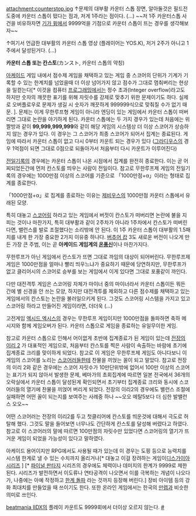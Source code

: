 attachment:counterstop.jpg
↑문제의 대부활 카운터 스톱 장면, 알아둘것은 필드전 도중에 카운터 스톱이 떴다는 점과, 저게 1주라는 점이다. (...)
~~저 1주 카운터스톱 사건을 비유하자면 [[기가 윙]]에서 9999억을 기점으로 카운터 스톱이 뜨는 경우를 생각해보자~~

{{{#!html
<script type="text/javascript" src="http://ext.nicovideo.jp/thumb_watch/sm3639378"></script><noscript><a href="http://www.nicovideo.jp/watch/sm3639378">【ニコニコ動画】怒首領蜂大復活　B-TYPEボムスタイル　5面全繋ぎで終了のお知らせ</a></noscript>
}}}
↑여기서 언급한 대부활의 카운터 스톱 영상 (플레이어는 YOS.K), 저거 2주가 아니고 1주에서 달성된거다. (...)

'''카운터 스톱 또는 칸스토'''(カンスト, 카운터 스톱의 약칭)

[[아케이드]] 게임 내에서 점수제 게임을 채택하고 있는 게임 중 스코어의 단위가 기계가 기록할 수 있는 한계치를 넘었을때 더 이상 넘어가지 않고 점수가 그대로 멈춰버리는 현상을 일컫는다[* 이것을 컴퓨터 [[프로그래밍]]에서는 정수 초과(Integer overflow)라고도 하지만 숫자의 깨끗한 표기를 위해 자릿수를 강제로 맞추기 위한 문제이기도 하다. 실제로 오버플로우로 문제가 생길 시 숫자가 깨끗하게 999999식으로 맞춰질 수가 없기 때문. ]. 문제는 이게 무한루프형 게임이 아니라 엔딩이 있는 게임에서 카운터 스톱이 떠버리면 그대로 논란을 야기하게 된다. 카운터 스톱에는 두 가지 경우가 있는데 처음에는 위 짤방과 같이 '''99,999,999,999'''와 같이 해당 게임의 시스템상 더 이상 스코어가 상승하지 않는 경우가 있다. 이 경우는 그 스코어가 최종 스코어가 되어서 집계는 종료된다. 게임에 따라서 카운터 스톱이 없고 다시 0부터 카운트 되는 경우가 있다 ([[그라디우스]]의 경우 1억점이 되면 그대로 0점으로 되돌아가서 처음부터 다시 카운트가 이루어진다)

[[전일]]기록의 경우에는 카운터 스톱이 나온 시점에서 집계를 완전히 종료한다. 이는 곧 어찌되었든간에 먼저 칸스토를 띄우는 사람이 전일이다. 참고로 무한루프제 게임의 전일기록의 경우에는 1000만점 이상의 스코어를 기준으로 「1000만점+α」이라는 형태로 집계를 종료한다.

「1000만점+α」로 집계를 종료하는 이유는 [[제비우스]]의 1000만점 카운터 스톱에서 유래된 모양.

특히 대놓고 [[스코어링]] 하라고 있는 게임에서 버젓이 칸스토가 떠버리면 논란에 불을 지피는 것이나 마찬가지, 특히 대부활과 같이 2주차가 아니라 1주차에서 칸스토가 떠버린다면, 밸런스를 발로 조절했다는 소리밖에 안 된다. 이 1주 카운터 스톱이 대부활의 1.5패치를 내게 한 가장 중요한 2가지 이유중 하나다. [[버추어 캅]] 3도 새로운 버전이 나오게 만든 가장 큰 주범,  이는 곧 '''아케이드 게임계의 [[온풍신]]'''이나 마찬가지다.

무한루프가 아닌 게임에서 칸스토가 뜨면 그대로 까임의 대상이 되어버린다. 무한루프제 게임은 1000만점을 얼마나 빨리 띄우느냐가 중요하기 때문에 당연하지만, 무한루프가 없고 클리어시의 스코어로 승부를 보는 게임에서 이게 있다면 그대로 포풍같이 까인다.

다만 대전격투 게임은 스코어링 자체가 마이너 중의 마이너라서 카운터 스톱이든 뭐든 간에 별 신경을 안 쓰는 모양, 하지만 대전격투를 제외하고 다른 점수제를 채택하고 있는 게임에서의 칸스토는 논란을 불러일으키게 된다. 그것도 스코어링 시스템을 가지고 있고 스코어링 하라고 만들어진 게임이라면, 더더욱 (...)

고전게임 [[엑시드 엑시스]]의 경우는 무한루프 게임이지만 1000만점을 돌파하면 축하 메시지와 함께 게임오버가 된다. 카운터 스톱으로 게임을 종료하는 유일무이한 게임.

참고로 카운터 스톱으로 인해서 어이없게 초반에 집계종료가 된 게임이 있는데 [[전장의 이리 2]] 가 대표적인 게임으로, 처음부터 칸스토를 찍은 사람이 속출하는 바람에 초기에 집계종료 크리를 맞이하게 되었다. 참고로 이 게임은 무한루프제 게임도 아니다보니 이 게임의 스코어를 노리는 [[스코어러]]들한테 찬물을 끼얹는 꼴이 되고 말았다. 참고로 전장의 이리 2와 같은 경우에는 스코어 자릿수가 10만단위밖에 없어서 100만 이상의 스코어는 표기가 되지 않아서 발생한 문제, 베마가의 초회집계에 따르면 일본 전국에서 36개의 오락실에서 카운터 스톱이 달성된게 확인되면서 초기부터 집계종료 크리와 동시에 스코어러들의 열기에 찬물을 끼얹어 버리게 되었다. 전장의 이리2의 경우에도 밸런스 조절에 실패하면 어떤 꼴이 되는지를 보여주는 사례중 하나 ~~오오 메탈5보다 더 심한 발밸런스 오오~~

어떤 스코어러는 전장의 이리2를 두고 첫클리어에 칸스토를 띄운것에 대해서 극도로 허탈해 했다. 그것도 말을 들어보면 너무나도 간단하게 칸스토를 달성해 버렸다고 하였다. 참고로 이 스코어러의 말에 따르면 100만점의 자릿수만 있었다면 스코어링의 열기가 뜨거운 게임이 되었을 가능성이 있다고 말하였다.

아케이드 용어이지만 RPG에서도 사용될 때가 있는데 이 경우는 도핑 등으로 능력치를 시스템 한계로 낼 수 있는 수치까지 올리거나[* 대놓고 이걸 장려하는 게임이[[디스가이아 시리즈]] ] [* [[파이널 판타지]] 시리즈의 경우에도 체력이나 데미지의 한계가 9999로 제한된다. 시리즈가 발전하면서 이도류나 연타공격이 나오면서 이를 극복하는 개념이 나오다가, 나중에는 아예 작정하고 [[한계 돌파]] 라는 것까지 등장해 버린다.] 장비 아이템 등의 강화 최대치를 만들었을 때 쓰이기도 한다. 또한 온라인 게임에서는 한국의 [[만렙]]과 비슷한 의미로 쓰인다.

[[beatmania IIDX]]의 플레이 카운트도 9999회에서 더이상 오르지 않는다. [https://twitter.com/eggcarrier/status/503101607882416128/photo/1 #]
